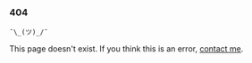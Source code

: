 
<Head title="404" />

### 404

`¯\_(ツ)_/¯`

This page doesn't exist. If you think this is an error, [contact me](/contact).